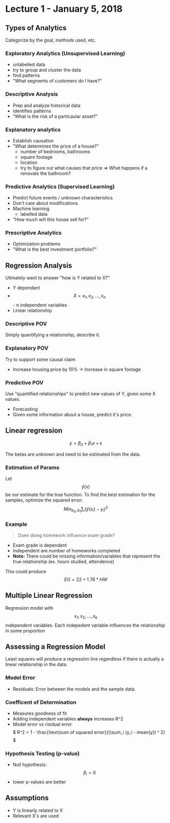 # Lecture 1 - January 5, 2018

## Types of Analytics
Categorize by the goal, methods used, etc.

### Exploratory Analytics (Unsupervised Learning)
- unlabelled data
- try to group and cluster the data
- find patterns
- "What segments of customers do I have?"

### Descriptive Analysis
- Prep and analyze historical data
- identifies patterns
- "What is the risk of a particaular asset?"

### Explanatory analytics
- Establish causation
- "What determines the price of a house?"
  - number of bedrooms, bathrooms
  - square footage
  - location
  - try to figure out what causes that price => What happens if a renovate the bathroom?

### Predictive Analytics (Supervised Learning)
- Predict future events / unknown characteristics
- Don't care about modifications
- Machine learning
  - labelled data
- "How much will this house sell for?"

### Prescriptive Analytics
- Optimization problems
- "What is the best investment portfolio?"

## Regression Analysis

Utimately want to answer "how is Y related to X?"
- Y dependant
- $$X = x_1, x_2, \ldots, x_n$$ - n independent variables
- Linear relationship

### Descriptive POV
Simply quantifying a relationship, describe it.

### Explanatory POV
Try to support some causal claim
- Increase housing price by 10% -> Increase in square footage

### Predictive POV
Use "quantified relationships" to predict new values of Y, given some X values.
- Forecasting
- Given some information about a house, predict it's price.

## Linear regression
$$y = \beta_0 + \beta_1x + \epsilon$$

The betas are unknown and need to be estimated from the data.

### Estimation of Params
Let $$\hat{y}(x)$$ be our estimate for the true function.
To find the best estimation for the samples, optimize the squared error: $$Min_{b_0, b_1} \sum_i (\hat{y}(x_i) - y_i)^2$$

### Example

> Does doing homework influence exam grade?

- Exam grade is dependent
- Independent are number of homeworks completed
- **Note:** There could be missing information/variables that represent the true relationship (ex. hours studied, attendence)

This could produce $$EG = 22 + 1.76 * HW$$

## Multiple Linear Regression
Regression model with $$x_1, x_2, \ldots, x_k$$ independent variables. Each indepedent variable influences the relationship in some proportion

## Assessing a Regression Model
Least squares will produce a regression line *regardless* if there is actually a linear relationship in the data.

### Model Error
- Residuals: Error between the models and the sample data.

### Coefficent of Determination
- Measures goodness of fit
- Adding independent variables **always** increases R^2
- Model error vs risidual error
$$$$$
R^2 = 1 - \frac{\text{sum of squared error}}{\sum_i (y_i - mean(y)) ^ 2}
$$$$$

### Hypothesis Testing (p-value)
- Null hypothesis: $$\beta_i = 0$$
- lower p-values are better

## Assumptions
- Y is linearly related to X
- Relevant X's are used
